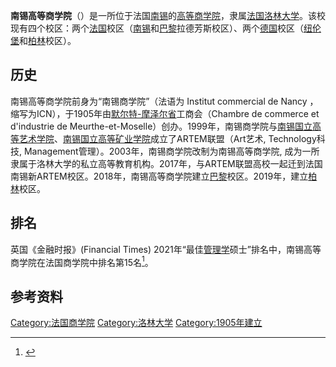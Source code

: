 {{Refimprove|time=2021-02-21T10:57:49+00:00}}
{{Infobox university
 | name                  = 南锡高等商学院
 | image                 = Campus ICN Business School - Artem Nancy.jpg
 | caption               = 南锡ARTEM校区
 | established           = 1905年
 | type                  = [[商学院|商学院]]
 | language              = 法语，英语
 | students              = 3000人
 | website               = {{url|www.icn-artem.com/en}}
}}
'''南锡高等商学院'''（{{lang|fr|ICN Business School}}）是一所位于法国[[南锡|南锡]]的[[高等商学院|高等商学院]]，隶属[[洛林大学|法国洛林大学]]。该校现有四个校区：两个[[法国|法国]]校区（[[南锡|南锡]]和[[巴黎|巴黎]]拉德芳斯校区）、两个[[德国|德国]]校区（[[纽伦堡|纽伦堡]]和[[柏林|柏林]]校区）。

==历史==
南锡高等商学院前身为“南锡商学院”（法语为 Institut commercial de Nancy ，缩写为ICN），于1905年由[[默尔特-摩泽尔省|默尔特-摩泽尔省]]工商会（Chambre de commerce et d'industrie de Meurthe-et-Moselle）创办。1999年，南锡商学院与[[南锡国立高等艺术学院|南锡国立高等艺术学院]]、[[南锡国立高等矿业学院|南锡国立高等矿业学院]]成立了ARTEM联盟（Art艺术, Technology科技, Management管理）。2003年，南锡商学院改制为南锡高等商学院, 成为一所隶属于洛林大学的私立高等教育机构。2017年，与ARTEM联盟高校一起迁到法国南锡新ARTEM校区。2018年，南锡高等商学院建立[[巴黎|巴黎]]校区。2019年，建立[[柏林|柏林]]校区。

==排名==
英国《金融时报》(Financial Times) 2021年“最佳[[商学院|管理学]]硕士”排名中，南锡高等商学院在法国商学院中排名第15名<ref>{{cite web|title=Classement des meilleures Écoles de Commerce 2021|url=https://etudiant.lefigaro.fr/etudes/ecoles-de-commerce/classement/|accessdate=2021-02-21|archive-date=2021-02-04|archive-url=https://web.archive.org/web/20210204143850/https://etudiant.lefigaro.fr/etudes/ecoles-de-commerce/classement/|dead-url=no}}</ref>。

==参考资料==
{{reflist}}

[[Category:法国商学院|Category:法国商学院]]
[[Category:洛林大学|Category:洛林大学]]
[[Category:1905年建立|Category:1905年建立]]